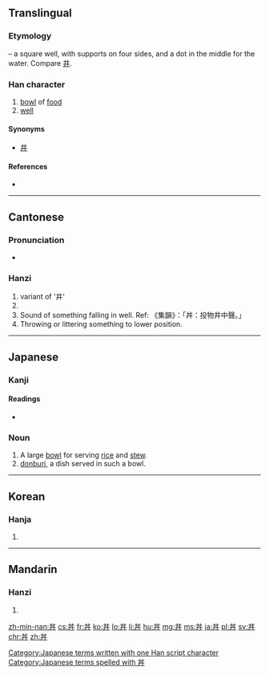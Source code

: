 {{also|井|丹}}<!-- may be replaced by zh-forms -->
==Translingual==
===Etymology===
{{liushu|p}} – a square well, with supports on four sides, and a dot in the middle for the water. Compare [[井]].

===Han character===
{{Han char|rn=3|rad=丶|as=04|sn=5|four=55000|canj=TTI|ids=⿴井丶}}

# [[bowl]] of [[food]]
# [[well]]

====Synonyms====
* {{sense|well}} [[井]]

====References====
* {{Han ref|kx=0081.010|dkj=00101|dj=0164.010|hdz=10045.010|uh=4E3C|ud=20028|bh=C964|bd=51556}}

----

==Cantonese==
{{attention|yue}}
===Pronunciation===
* {{IPA|/tɐm˧˥/|lang=yue}}

===Hanzi===
{{yue-hanzi|jyut=|y=dam2}}

# variant of '井'
# {{defn|lang=yue|sort=丶04}}
# Sound of something falling in well. Ref: 《集韻》：「丼：投物井中聲。」
# Throwing or littering something to lower position.

----

==Japanese==

===Kanji===
{{ja-kanji|grade=c|rs=丶04}}

====Readings====
* {{ja-readings|on=[[せい]] (sei), [[たん]] (tan), [[しょう]] (shō)|kun=[[どんぶり]] (donburi)}}

===Noun===
{{wikipedia|Donburi}}
{{ja-noun|k|hira=どんぶり|rom=donburi|hidx=とんぶり'}}

# A large [[bowl]] for serving [[rice]] and [[stew]].
# [[donburi]], a dish served in such a bowl.

[[Category:Japanese terms written with one Han script character]]
[[Category:Japanese terms spelled with 丼]]
----

==Korean==

===Hanja===
{{ko-hanja|hangeul=정|rv=jeong|mr=chŏng}}

# {{defn|lang=ko|sort=丶04}}

----

==Mandarin==

===Hanzi===
{{cmn-hanzi|pin=[[jǐng]] ([[jing3]])|wg=ching<sup>3</sup>}}

# {{defn|lang=cmn|sort=丶04}}

[[zh-min-nan:丼]]
[[cs:丼]]
[[fr:丼]]
[[ko:丼]]
[[lo:丼]]
[[li:丼]]
[[hu:丼]]
[[mg:丼]]
[[ms:丼]]
[[ja:丼]]
[[pl:丼]]
[[sv:丼]]
[[chr:丼]]
[[zh:丼]]